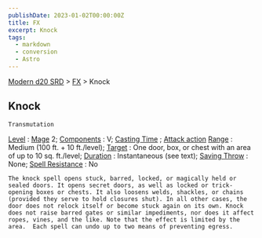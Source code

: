 ```yaml
---
publishDate: 2023-01-02T00:00:00Z
title: FX
excerpt: Knock
tags:
  - markdown
  - conversion
  - Astro
---
```


[Modern d20 SRD](/#modernD20) > [FX](modern-d20-srd-fx-index) > Knock

## Knock




    Transmutation

[Level](modern-d20-srd-fx-level)
:
[Mage](modern-d20-srd-classes-advanced-mage)
2;
[Components](modern-d20-srd-fx-components)
: V;
[Casting Time](modern-d20-srd-fx-casting-time)
;
[Attack action](modern-d20-srd-combat-attack-actions)
[Range](modern-d20-srd-fx-range)
: Medium (100 ft. + 10 ft./level);
[Target](modern-d20-srd-fx-target)
: One door, box, or chest with an area of up to 10 sq. ft./level;
[Duration](modern-d20-srd-fx-duration)
: Instantaneous (see text);
[Saving Throw](modern-d20-srd-basics-saving-throws)
: None;
[Spell Resistance](modern-d20-srd-special-abilities-spell-resistance)
: No

    The knock spell opens stuck, barred, locked, or magically held or sealed doors. It opens secret doors, as well as locked or trick-opening boxes or chests. It also loosens welds, shackles, or chains (provided they serve to hold closures shut). In all other cases, the door does not relock itself or become stuck again on its own. Knock does not raise barred gates or similar impediments, nor does it affect ropes, vines, and the like. Note that the effect is limited by the area.  Each spell can undo up to two means of preventing egress.
